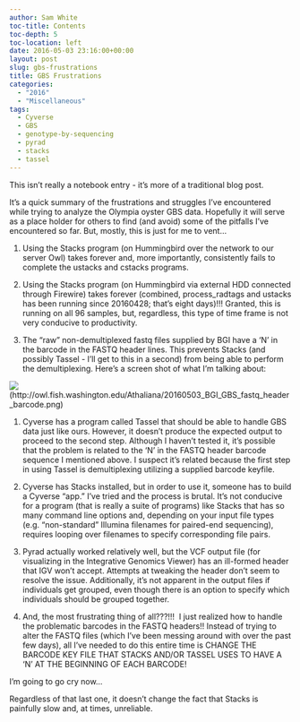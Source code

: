 ```yaml
---
author: Sam White
toc-title: Contents
toc-depth: 5
toc-location: left
date: 2016-05-03 23:16:00+00:00
layout: post
slug: gbs-frustrations
title: GBS Frustrations
categories:
  - "2016"
  - "Miscellaneous"
tags:
  - Cyverse
  - GBS
  - genotype-by-sequencing
  - pyrad
  - stacks
  - tassel
---
```


This isn't really a notebook entry - it's more of a traditional blog post.

It's a quick summary of the frustrations and struggles I've encountered while trying to analyze the Olympia oyster GBS data. Hopefully it will serve as a place holder for others to find (and avoid) some of the pitfalls I've encountered so far. But, mostly, this is just for me to vent...





  1. Using the Stacks program (on Hummingbird over the network to our server Owl) takes forever and, more importantly, consistently fails to complete the ustacks and cstacks programs.



  2. Using the Stacks program (on Hummingbird via external HDD connected through Firewire) takes forever (combined, process_radtags and ustacks has been running since 20160428; that's eight days)!!! Granted, this is running on all 96 samples, but, regardless, this type of time frame is not very conducive to productivity.



  3. The "raw" non-demultiplexed fastq files supplied by BGI have a 'N' in the barcode in the FASTQ header lines. This prevents Stacks (and possibly Tassel - I'll get to this in a second) from being able to perform the demultiplexing. Here's a screen shot of what I'm talking about:






![](https://owl.fish.washington.edu/Athaliana/20160503_BGI_GBS_fastq_header_barcode.png)(http://owl.fish.washington.edu/Athaliana/20160503_BGI_GBS_fastq_header_barcode.png)





  1. Cyverse has a program called Tassel that should be able to handle GBS data just like ours. However, it doesn't produce the expected output to proceed to the second step. Although I haven't tested it, it's possible that the problem is related to the 'N' in the FASTQ header barcode sequence I mentioned above. I suspect it's related because the first step in using Tassel is demultiplexing utilizing a supplied barcode keyfile.



  2. Cyverse has Stacks installed, but in order to use it, someone has to build a Cyverse "app." I've tried and the process is brutal. It's not conducive for a program (that is really a suite of programs) like Stacks that has so many command line options and, depending on your input file types (e.g. "non-standard" Illumina filenames for paired-end sequencing), requires looping over filenames to specify corresponding file pairs.



  3. Pyrad actually worked relatively well, but the VCF output file (for visualizing in the Integrative Genomics Viewer) has an ill-formed header that IGV won't accept. Attempts at tweaking the header don't seem to resolve the issue. Additionally, it's not apparent in the output files if individuals get grouped, even though there is an option to specify which individuals should be grouped together.



  4. And, the most frustrating thing of all???!!!  I just realized how to handle the problematic barcodes in the FASTQ headers!! Instead of trying to alter the FASTQ files (which I've been messing around with over the past few days), all I've needed to do this entire time is CHANGE THE BARCODE KEY FILE THAT STACKS AND/OR TASSEL USES TO HAVE A 'N' AT THE BEGINNING OF EACH BARCODE!






I'm going to go cry now...

Regardless of that last one, it doesn't change the fact that Stacks is painfully slow and, at times, unreliable.
